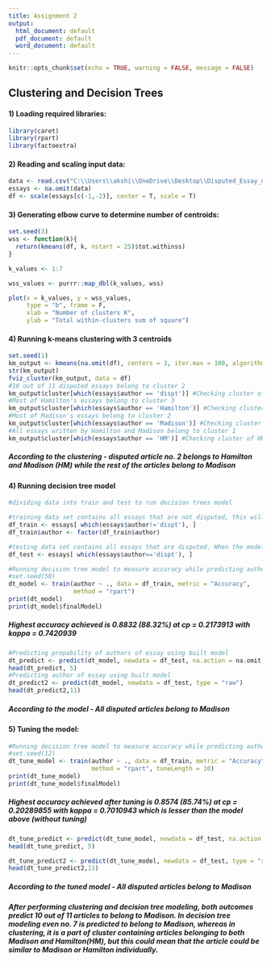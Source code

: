 ---
title: Assignment 2 
output:
  html_document: default
  pdf_document: default
  word_document: default
---
```{r setup, include=FALSE}
knitr::opts_chunk$set(echo = TRUE, warning = FALSE, message = FALSE)
```

## Clustering and Decision Trees

#### 1) Loading required libraries:

```{r}
library(caret)
library(rpart)
library(factoextra)
``` 

#### 2) Reading and scaling input data:

```{r}
data <- read.csv("C:\\Users\\akshi\\OneDrive\\Desktop\\Disputed_Essay_data.csv")
essays <- na.omit(data)
df <- scale(essays[c(-1,-2)], center = T, scale = T)
``` 
 
#### 3) Generating elbow curve to determine number of centroids:
```{r}


set.seed(3)
wss <- function(k){
  return(kmeans(df, k, nstart = 25)$tot.withinss)
}

k_values <- 1:7

wss_values <- purrr::map_dbl(k_values, wss)

plot(x = k_values, y = wss_values, 
     type = "b", frame = F,
     xlab = "Number of clusters K",
     ylab = "Total within-clusters sum of square")
``` 

#### 4) Running k-means clustering with 3 centroids
```{r}
set.seed(1)
km_output <- kmeans(na.omit(df), centers = 3, iter.max = 100, algorithm = "Hartigan-Wong")
str(km_output)
fviz_cluster(km_output, data = df)
#10 out of 11 disputed essays belong to cluster 2
km_output$cluster[which(essays$author == 'dispt')] #Checking cluster of disputed essays
#Most of Hamilton's essays belong to cluster 3
km_output$cluster[which(essays$author == 'Hamilton')] #Checking cluster of Hamilton's essays
#Most of Madison's essays belong to cluster 2
km_output$cluster[which(essays$author == 'Madison')] #Checking cluster of Madison's essays
#All essays written by Hamilton and Madison belong to cluster 1
km_output$cluster[which(essays$author == 'HM')] #Checking cluster of HM's essays
```

##### According to the clustering - disputed article no. 2 belongs to Hamilton and Madison (HM) while the rest of the articles belong to Madison


#### 4) Running decision tree model
```{r}
#dividing data into train and test to run decision trees model

#training data set contains all essays that are not disputed, this will help the model be trained to differentiate between essays from different authors
df_train <- essays[ which(essays$author!='dispt'), ]
df_train$author <- factor(df_train$author)

#testing data set contains all essays that are disputed. When the model is run on the test data, it will help the model predict whether a disputed essay is Hamilton's or Madison's
df_test <- essays[ which(essays$author=='dispt'), ]

#Running decision tree model to measure accuracy while predicting author of an essay
#set.seed(50)
dt_model <- train(author ~ ., data = df_train, metric = "Accuracy", 
                  method = "rpart")
print(dt_model)
print(dt_model$finalModel)

```
##### Highest accuracy achieved is 0.8832 (88.32%) at cp = 0.2173913 with kappa = 0.7420939

```{r}
#Predicting propability of authors of essay using built model
dt_predict <- predict(dt_model, newdata = df_test, na.action = na.omit, type = "prob")
head(dt_predict, 5)
#Predicting author of essay using built model
dt_predict2 <- predict(dt_model, newdata = df_test, type = "raw")
head(dt_predict2,11)
``` 

##### According to the model - All disputed articles belong to Madison

#### 5) Tuning the model:
```{r}

#Running decision tree model to measure accuracy while predicting author of an essay
#set.seed(12)
dt_tune_model <- train(author ~ ., data = df_train, metric = "Accuracy", 
                       method = "rpart", tuneLength = 10)
print(dt_tune_model)
print(dt_tune_model$finalModel)
``` 
##### Highest accuracy achieved after tuning is 0.8574 (85.74%) at cp = 0.20289855 with kappa = 0.7010943 which is lesser than the model above (without tuning)

```{r}
dt_tune_predict <- predict(dt_tune_model, newdata = df_test, na.action = na.omit, type = "prob")
head(dt_tune_predict, 5)

dt_tune_predict2 <- predict(dt_tune_model, newdata = df_test, type = "raw")
head(dt_tune_predict2,11)
```
##### According to the tuned model - All disputed articles belong to Madison

##### After performing clustering and decision tree modeling, both outcomes predict 10 out of 11 articles to belong to Madison. In decision tree modeling even no. 7 is predicted to belong to Madison, whereas in clustering, it is a part of cluster containing articles belonging to both Madison and Hamilton(HM), but this could mean that the article could be similar to Madison or Hamilton individually. 
